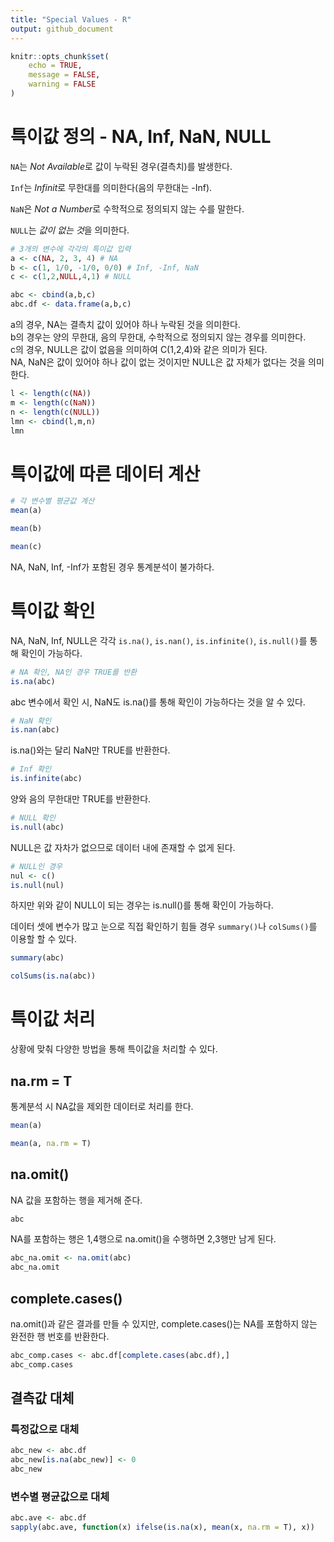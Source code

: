 ```yaml
---
title: "Special Values - R"
output: github_document
---
```


```r
knitr::opts_chunk$set(
	echo = TRUE,
	message = FALSE,
	warning = FALSE
)
```

# 특이값 정의 - NA, Inf, NaN, NULL

`NA`는 *Not Available*로 값이 누락된 경우(결측치)를 발생한다.

`Inf`는 *Infinit*로 무한대를 의미한다(음의 무한대는 -Inf).

`NaN`은 *Not a Number*로 수학적으로 정의되지 않는 수를 말한다.

`NULL`는 *값이 없는 것*을 의미한다.

```r
# 3개의 변수에 각각의 특이값 입력
a <- c(NA, 2, 3, 4) # NA
b <- c(1, 1/0, -1/0, 0/0) # Inf, -Inf, NaN
c <- c(1,2,NULL,4,1) # NULL
```

```r
abc <- cbind(a,b,c)
abc.df <- data.frame(a,b,c)
```
a의 경우, NA는 결측치 값이 있어야 하나 누락된 것을 의미한다.  
b의 경우는 양의 무한대, 음의 무한대, 수학적으로 정의되지 않는 경우를 의미한다.  
c의 경우, NULL은 값이 없음을 의미하여 C(1,2,4)와 같은 의미가 된다.  
NA, NaN은 값이 있어야 하나 값이 없는 것이지만 NULL은 값 자체가 없다는 것을 의미한다.

```r
l <- length(c(NA))
m <- length(c(NaN))
n <- length(c(NULL))
lmn <- cbind(l,m,n)
lmn
```
# 특이값에 따른 데이터 계산
```r
# 각 변수별 평균값 계산
mean(a)
```

```r
mean(b)
```

```r
mean(c)
```
NA, NaN, Inf, -Inf가 포함된 경우 통계분석이 불가하다.

# 특이값 확인
NA, NaN, Inf, NULL은 각각 `is.na()`, `is.nan()`, `is.infinite()`, `is.null()`를 통해 확인이 가능하다.

```r
# NA 확인, NA인 경우 TRUE를 반환
is.na(abc)
```
abc 변수에서 확인 시, NaN도 is.na()를 통해 확인이 가능하다는 것을 알 수 있다.

```r
# NaN 확인
is.nan(abc)
```
is.na()와는 달리 NaN만 TRUE를 반환한다.

```r
# Inf 확인
is.infinite(abc)
```
양와 음의 무한대만 TRUE를 반환한다.

```r
# NULL 확인
is.null(abc)
```
NULL은 값 자차가 없으므로 데이터 내에 존재할 수 없게 된다.  

```r
# NULL인 경우
nul <- c()
is.null(nul)
```
하지만 위와 같이 NULL이 되는 경우는 is.null()를 통해 확인이 가능하다.  

데이터 셋에 변수가 많고 눈으로 직접 확인하기 힘들 경우 `summary()`나 `colSums()`를 이용할 할 수 있다.  

```r
summary(abc)
```

```r
colSums(is.na(abc))
```
# 특이값 처리
상황에 맞춰 다양한 방법을 통해 특이값을 처리할 수 있다.

## na.rm = T
통계분석 시 NA값을 제외한 데이터로 처리를 한다.
```r
mean(a)
```

```r
mean(a, na.rm = T)
```

## na.omit()
NA 값을 포함하는 행을 제거해 준다.
```r
abc
```
NA를 포함하는 행은 1,4행으로 na.omit()을 수행하면 2,3행만 남게 된다.
```r
abc_na.omit <- na.omit(abc)
abc_na.omit
```
## complete.cases()
na.omit()과 같은 결과를 만들 수 있지만, complete.cases()는 NA를 포함하지 않는 완전한 행 번호를 반환한다.  

```r
abc_comp.cases <- abc.df[complete.cases(abc.df),]
abc_comp.cases
```

## 결측값 대체

### 특정값으로 대체
```r
abc_new <- abc.df
abc_new[is.na(abc_new)] <- 0
abc_new
```

### 변수별 평균값으로 대체
```r
abc.ave <- abc.df
sapply(abc.ave, function(x) ifelse(is.na(x), mean(x, na.rm = T), x))
```


